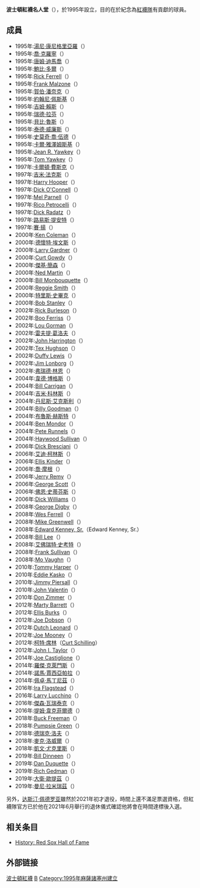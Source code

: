 {{unreferenced|time=2014-12-13T06:56:08+00:00}}
'''波士頓紅襪名人堂'''（{{lang-en|'''Boston Red Sox Hall of Fame'''}}），於1995年設立，目的在於紀念為[[波士頓紅襪|紅襪隊]]有貢獻的球員。

== 成員 ==
* 1995年:[[湯尼·康尼格里亞羅|湯尼·康尼格里亞羅]]（{{lang|en|Tony Conigliaro}}）				
* 1995年:[[喬·克羅寧|喬·克羅寧]]（{{lang|en|Joe Cronin}}）			
* 1995年:[[唐姆·迪馬喬|唐姆·迪馬喬]]（{{lang|en|Dom DiMaggio}}）			
* 1995年:[[鮑比·多爾|鮑比·多爾]]（{{lang|en|Bobby Doerr}}）				
* 1995年:[[Rick_Ferrell|Rick Ferrell]]（{{link-en|Rick Ferrell|Rick Ferrell}}）				
* 1995年:[[Frank_Malzone|Frank Malzone]]（{{link-en|Frank Malzone|Frank Malzone}}）				
* 1995年:[[賀伯·潘奈克|賀伯·潘奈克]]（{{lang|en|Herb Pennock}}）				
* 1995年:[[約翰尼·佩斯基|約翰尼·佩斯基]]（{{lang|en|Johnny Pesky}}）				
* 1995年:[[吉姆·賴斯|吉姆·賴斯]]（{{lang|en|Jim Rice}}）				
* 1995年:[[瑞德·拉芬|瑞德·拉芬]]（{{lang|en|Red Ruffing}}）				
* 1995年:[[貝比·魯斯|貝比·魯斯]]（{{lang|en|Babe Ruth}}）				
* 1995年:[[泰德·威廉斯|泰德·威廉斯]]（{{lang|en|Ted Williams}}）				
* 1995年:[[史莫奇·喬·伍德|史莫奇·喬·伍德]]（{{lang|en|Smoky Joe Wood}}）				
* 1995年:[[卡爾·雅澤姆斯基|卡爾·雅澤姆斯基]]（{{lang|en|Carl Yastrzemski}}）				
* 1995年:[[Jean_R._Yawkey|Jean R. Yawkey]]（{{link-en|Jean R. Yawkey|Jean R. Yawkey}}）				
* 1995年:[[Tom_Yawkey|Tom Yawkey]]（{{link-en|Tom Yawkey|Tom Yawkey}}）				
* 1997年:[[卡爾頓·費斯克|卡爾頓·費斯克]]（{{lang|en|Carlton Fisk}}）				
* 1997年:[[吉米·法克斯|吉米·法克斯]]（{{lang|en|Jimmie Foxx}}）				
* 1997年:[[Harry_Hooper|Harry Hooper]]（{{link-en|Harry Hooper|Harry Hooper}}）				
* 1997年:[[Dick_O'Connell|Dick O'Connell]]（{{link-en|Dick O'Connell|Dick O'Connell}}）				
* 1997年:[[Mel_Parnell|Mel Parnell]]（{{link-en|Mel Parnell|Mel Parnell}}）				
* 1997年:[[Rico_Petrocelli|Rico Petrocelli]]（{{link-en|Rico Petrocelli|Rico Petrocelli}}）				
* 1997年:[[Dick_Radatz|Dick Radatz]]（{{link-en|Dick Radatz|Dick Radatz}}）				
* 1997年:[[路易斯·提安特|路易斯·提安特]]（{{lang|en|Luis Tiant}}）				
* 1997年:[[賽·揚|賽·揚]]（{{lang|en|Cy Young}}）				
* 2000年:[[Ken_Coleman|Ken Coleman]]（{{link-en|Ken Coleman|Ken Coleman}}）				
* 2000年:[[德懷特·埃文斯|德懷特·埃文斯]]（{{link-en|Dwight Evans|Dwight Evans}}）				
* 2000年:[[Larry_Gardner|Larry Gardner]]（{{link-en|Larry Gardner|Larry Gardner}}）				
* 2000年:[[Curt_Gowdy|Curt Gowdy]]（{{link-en|Curt Gowdy|Curt Gowdy}}）				
* 2000年:[[傑基·簡森|傑基·簡森]]（{{lang|en|Jackie Jensen}}）				
* 2000年:[[Ned_Martin|Ned Martin]]（{{link-en|Ned Martin|Ned Martin}}）				
* 2000年:[[Bill_Monbouquette|Bill Monbouquette]]（{{link-en|Bill Monbouquette|Bill Monbouquette}}）				
* 2000年:[[Reggie_Smith|Reggie Smith]]（{{link-en|Reggie Smith|Reggie Smith}}）	
* 2000年:[[特里斯·史畢克|特里斯·史畢克]]（{{lang|en|Tris Speaker}}）				
* 2000年:[[Bob_Stanley|Bob Stanley]]（{{link-en|Bob Stanley|Bob Stanley}}）				
* 2002年:[[Rick_Burleson|Rick Burleson]]（{{link-en|Rick Burleson|Rick Burleson}}）
* 2002年:[[Boo_Ferriss|Boo Ferriss]]（{{link-en|Boo Ferriss|Boo Ferriss}}）			
* 2002年:[[Lou_Gorman|Lou Gorman]]（{{link-en|Lou Gorman|Lou Gorman}}）		
* 2002年:[[雷夫提·葛洛夫|雷夫提·葛洛夫]]（{{lang|en|Lefty Grove}}）				
* 2002年:[[John_Harrington|John Harrington]]（{{link-en|John Harrington|John Harrington (baseball)}}）				
* 2002年:[[Tex_Hughson|Tex Hughson]]（{{link-en|Tex Hughson|Tex Hughson}}）				
* 2002年:[[Duffy_Lewis|Duffy Lewis]]（{{link-en|Duffy Lewis|Duffy Lewis}}）				
* 2002年:[[Jim_Lonborg|Jim Lonborg]]（{{link-en|Jim Lonborg|Jim Lonborg}}）				
* 2002年:[[弗瑞德·林恩|弗瑞德·林恩]]（{{lang|en|Fred Lynn}}）				
* 2004年:[[韋德·博格斯|韋德·博格斯]]（{{lang|en|Wade Boggs}}）				
* 2004年:[[Bill_Carrigan|Bill Carrigan]]（{{link-en|Bill Carrigan|Bill Carrigan}}）				
* 2004年:[[吉米·科林斯|吉米·科林斯]]（{{lang|en|Jimmy Collins}}）				
* 2004年:[[丹尼斯·艾克斯利|丹尼斯·艾克斯利]]（{{lang|en|Dennis Eckersley}}）				
* 2004年:[[Billy_Goodman|Billy Goodman]]（{{link-en|Billy Goodman|Billy Goodman}}）			
* 2004年:[[布魯斯·赫斯特|布魯斯·赫斯特]]（{{lang|en|Bruce Hurst}}）				
* 2004年:[[Ben_Mondor|Ben Mondor]]（{{link-en|Ben Mondor|Ben Mondor}}）				
* 2004年:[[Pete_Runnels|Pete Runnels]]（{{link-en|Pete Runnels|Pete Runnels}}）		
* 2004年:[[Haywood_Sullivan|Haywood Sullivan]]（{{link-en|Haywood Sullivan|Haywood Sullivan}}）				
* 2006年:[[Dick_Bresciani|Dick Bresciani]]（{{link-en|Dick Bresciani|Dick Bresciani}}）				
* 2006年:[[艾迪·柯林斯|艾迪·柯林斯]]（{{lang|en|Eddie Collins}}）				
* 2006年:[[Ellis_Kinder|Ellis Kinder]]（{{link-en|Ellis Kinder|Ellis Kinder}}）			
* 2006年:[[喬·摩根|喬·摩根]]（{{lang|en|Joe Morgan}}）				
* 2006年:[[Jerry_Remy|Jerry Remy]]（{{link-en|Jerry Remy|Jerry Remy}}）				
* 2006年:[[George_Scott|George Scott]]（{{link-en|George Scott|George Scott (first baseman)}}）	
* 2006年:[[佛恩·史蒂芬斯|佛恩·史蒂芬斯]]（{{lang|en|Vern Stephens}}）				
* 2006年:[[Dick_Williams|Dick Williams]]（{{link-en|Dick Williams|Dick Williams}}）						
* 2008年:[[George_Digby|George Digby]]（{{link-en|George Digby|George Digby (baseball scout)}}）				
* 2008年:[[Wes_Ferrell|Wes Ferrell]]（{{link-en|Wes Ferrell|Wes Ferrell}}）			
* 2008年:[[Mike_Greenwell|Mike Greenwell]]（{{link-en|Mike Greenwell|Mike Greenwell}}）				
* 2008年:[[Edward_Kenney,_Sr.|Edward Kenney, Sr.]]（Edward Kenney, Sr.）				
* 2008年:[[Bill_Lee|Bill Lee]]（{{link-en|Bill Lee|Bill Lee (left-handed pitcher)}}）				
* 2008年:[[艾佛瑞特·史考特|艾佛瑞特·史考特]]（{{lang|en|Everett Scott}}）				
* 2008年:[[Frank_Sullivan|Frank Sullivan]]（{{link-en|Frank Sullivan|Frank Sullivan (baseball)}}）				
* 2008年:[[Mo_Vaughn|Mo Vaughn]]（{{link-en|Mo Vaughn|Mo Vaughn}}）
* 2010年:[[Tommy_Harper|Tommy Harper]]（{{link-en|Tommy Harper|Tommy Harper}}）				
* 2010年:[[Eddie_Kasko|Eddie Kasko]]（{{link-en|Eddie Kasko|Eddie Kasko}}）				
* 2010年:[[Jimmy_Piersall|Jimmy Piersall]]（{{link-en|Jimmy Piersall|Jimmy Piersall}}）				
* 2010年:[[John_Valentin|John Valentin]]（{{link-en|John Valentin|John Valentin}}）				
* 2010年:[[Don_Zimmer|Don Zimmer]]（{{link-en|Don Zimmer|Don Zimmer}}）				
* 2012年:[[Marty_Barrett|Marty Barrett]]（{{link-en|Marty Barrett|Marty Barrett (second baseman)}}）				
* 2012年:[[Ellis_Burks|Ellis Burks]]（{{link-en|Ellis Burks|Ellis Burks}}）				
* 2012年:[[Joe_Dobson|Joe Dobson]]（{{link-en|Joe Dobson|Joe Dobson}}）				
* 2012年:[[Dutch_Leonard|Dutch Leonard]]（{{link-en|Dutch Leonard|Dutch Leonard (left-handed pitcher)}}）			
* 2012年:[[Joe_Mooney|Joe Mooney]]（{{link-en|Joe Mooney|Joe Mooney}}）				
* 2012年:[[柯特·席林|柯特·席林]]（[[柯特·席林|Curt Schilling]]）				
* 2012年:[[John_I._Taylor|John I. Taylor]]（{{link-en|John I. Taylor|John I. Taylor}}）				
* 2014年:[[Joe_Castiglione|Joe Castiglione]]（{{link-en|Joe Castiglione|Joe Castiglione}}）			
* 2014年:[[羅傑·克萊門斯|羅傑·克萊門斯]]（{{lang|en|Roger Clemens}}）
* 2014年:[[諾馬·賈西亞帕拉|諾馬·賈西亞帕拉]]（{{lang|en|Nomar Garciaparra}}）				
* 2014年:[[佩卓·馬丁尼茲|佩卓·馬丁尼茲]]（{{lang|en|Pedro Martinez}}）
* 2016年:[[Ira_Flagstead|Ira Flagstead]]（{{link-en|Ira Flagstead|Ira Flagstead}}）
* 2016年:[[Larry_Lucchino|Larry Lucchino]]（{{link-en|Larry Lucchino|Larry Lucchino}}）
* 2016年:[[傑森·瓦瑞泰克|傑森·瓦瑞泰克]]（{{lang|en|Jason Varitek}}）
* 2016年:[[提姆·韋克菲爾德|提姆·韋克菲爾德]]（{{lang|en|Tim Wakefield}}）
* 2018年:[[Buck_Freeman|Buck Freeman]]（{{link-en|Buck Freeman|Buck Freeman}}）
* 2018年:[[Pumpsie_Green|Pumpsie Green]]（{{link-en|Pumpsie Green|Pumpsie Green}}）
* 2018年:[[德瑞克·洛夫|德瑞克·洛夫]]（{{lang|en|Derek Lowe}}）
* 2018年:[[麥克·洛威爾|麥克·洛威爾]]（{{lang|en|Mike Lowell}}）
* 2018年:[[凱文·尤克里斯|凱文·尤克里斯]]（{{lang|en|Kevin Youkilis}}）
* 2019年:[[Bill_Dinneen|Bill Dinneen]]（{{link-en|Bill Dinneen|Bill Dinneen}}）
* 2019年:[[Dan_Duquette|Dan Duquette]]（{{link-en|Dan Duquette|Dan Duquette}}）
* 2019年:[[Rich_Gedman|Rich Gedman]]（{{link-en|Rich Gedman|Rich Gedman}}）
* 2019年:[[大衛·歐提茲|大衛·歐提茲]]（{{lang|en|David Ortiz}}）
* 2019年:[[曼尼·拉米瑞茲|曼尼·拉米瑞茲]]（{{lang|en|Manny Ramirez}}）

另外，[[达斯汀·佩德罗亚|达斯汀·佩德罗亚]]雖然於2021年初才退役，時間上還不滿足票選資格，但紅襪隊官方已於他在2021年6月舉行的退休儀式確認他將會在時間達標後入選。

==相关条目==
*[http://boston.redsox.mlb.com/NASApp/mlb/bos/history/feature_hall_of_fame.jsp History: Red Sox Hall of Fame] {{Wayback|url=http://boston.redsox.mlb.com/NASApp/mlb/bos/history/feature_hall_of_fame.jsp |date=20080706133754 }} 

==外部链接==
{{波士顿红袜}}
[[Category:波士頓紅襪|]]
[[Category:波士顿体育|B]]
[[Category:1995年麻薩諸塞州建立|Category:1995年麻薩諸塞州建立]]